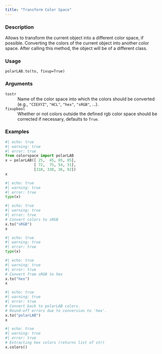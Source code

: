 ```yaml
---
title: "Transform Color Space"
---
```


### Description

Allows to transform the current object into a different color space,
if possible. Converting the colors of the current object into
another color space. After calling this method, the object
will be of a different class.

### Usage

<pre><code class='language-python'>polarLAB.to(to, fixup=True)</code></pre>

### Arguments

<dl class="pyp-list param-list">
  <dt style = "white-space: nowrap; font-family: monospace; vertical-align: top">
   <code id="colorspace.colorlib.polarLAB.to:to">to</code><code class="argument-class">str</code>
  </dt>
 <dd>Name of the color space into which the colors should be
converted (e.g., `"CIEXYZ"`, `"HCL"`, `"hex"`, `"sRGB"`, ...).</dd>
  <dt style = "white-space: nowrap; font-family: monospace; vertical-align: top">
   <code id="colorspace.colorlib.polarLAB.to:fixup">fixup</code><code class="argument-class">bool</code>
  </dt>
 <dd>Whether or not colors outside the defined rgb color space
should be corrected if necessary, defaults to `True`.</dd>
</dl>

### Examples

```python
#| echo: true
#| warning: true
#| error: true
from colorspace import polarLAB
x = polarLAB([ 25,  45, 65, 85],
             [ 72,  75, 54, 31],
             [310, 338, 36, 92])
x
```

```python
#| echo: true
#| warning: true
#| error: true
type(x)
```

```python
#| echo: true
#| warning: true
#| error: true
# Convert colors to sRGB
x.to("sRGB")
x
```

```python
#| echo: true
#| warning: true
#| error: true
type(x)
```

```python
#| echo: true
#| warning: true
#| error: true
# Convert from sRGB to hex
x.to("hex")
x
```

```python
#| echo: true
#| warning: true
#| error: true
# Convert back to polarLAB colors.
# Round-off errors due to conversion to 'hex'.
x.to("polarLAB")
x
```

```python
#| echo: true
#| warning: true
#| error: true
# Extracting hex colors (returns list of str)
x.colors()
```



